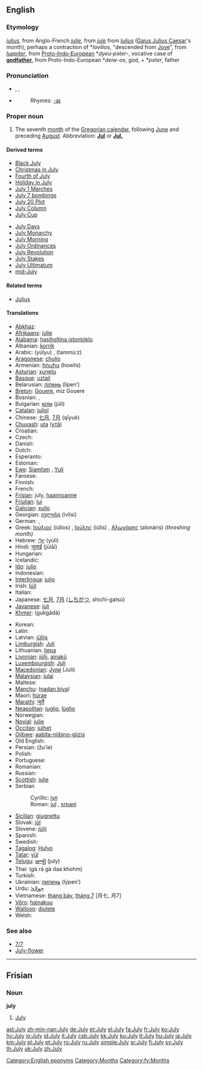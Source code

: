 ==English==

===Etymology===
{{ME.}} ''[[iulius]]'', from Anglo-French ''[[julie]]'', from {{OF.}} ''[[jule]]'' from {{L.}} ''[[Iulius]]'' ([[Gaius Julius Caesar]]'s month), perhaps a contraction of *''Iovilios'', "descended from [[Jove]]", from {{L.}} ''[[Iuppiter]]'', from [[Proto-Indo-European]] *''dyeu-pəter-'', vocative case of '''[[godfather]]''', from Proto-Indo-European *''deiw-os'', god, + *''pəter'', father

===Pronunciation===
*{{AHD|jo͝o-līʹ}}, {{IPA|/dʒʊˈlaɪ/}}, {{SAMPA|/dZU"laI/}}
*{{audio|en-us-July.ogg|Audio (US)}}
*:Rhymes: [[Rhymes:English:-aɪ|-aɪ]]

===Proper noun===
{{en-proper noun|Jul|ies|-}}

# The seventh [[month]] of the [[Gregorian calendar]], following [[June]] and preceding [[August]]. Abbreviation: '''[[Jul]]''' or '''[[Jul.]]'''

====Derived terms====
{{top2}}
*[[Black July]]
*[[Christmas in July]]
*[[Fourth of July]]
*[[Holiday in July]]
*[[w:July 1 marches|July 1 Marches]]
*[[w:July 7 bombings|July 7 bombings]]
*[[July 20 Plot]]
*[[w:July Column|July Column]]
*[[July Cup]]
{{mid2}}
*[[July Days]]
*[[July Monarchy]]
*[[July Morning]]
*[[July Ordinances]]
*[[July Revolution]]
*[[July Stakes]]
*[[July Ultimatum]]
*[[mid-July]]
{{bottom}}

====Related terms====
*[[Julius]]

====Translations====
{{trans-top|seventh month of the Gregorian calendar}}
*[[Abkhaz]]: {{RUchar|[[ҧхынгәы]]}} {{IPAchar|(ṗĥəngwə)}}
*[[Afrikaans]]: [[julie]]
*[[Alabama]]: [[hasiholtina istontóklo]]
*Albanian: [[korrik]]
*Arabic: {{ARchar|[[يوليو|يُولْيُو]]}} (yúlyu) {{m}}, {{ARchar|[[تموز|تَمّوزٌ]]}} (tammú:z) {{m}}
*[[Aragonese]]: [[chulio]] {{m}}
*Armenian: [[հուլիս]] (howlis)
*[[Asturian]]: [[xunetu]] {{m}}
*[[Basque]]: [[uztail]]
*Belarusian: [[ліпень]] (lípen’)
*[[Breton]]: [[Gouere]], miz Gouere
* Bosnian: {{t-|bs|juli|m}}, {{t-|bs|jul|m}}
*Bulgarian: [[юли]] (júli) {{m}}
*[[Catalan]]: [[juliol]] {{m}}
*Chinese: [[七月]], [[7月]] (qīyuè)
*[[Chuvash]]: [[uta]] ([[утă]])
* Croatian: {{t-|hr|srpanj|m}}
* Czech: {{t-|cs|červenec|m}}
* Danish: {{t+|da|juli}}
* Dutch: {{t+|nl|juli}}
*Esperanto: {{t+|eo|julio|xs=Esperanto}}
* Estonian: {{t+|et|juuli}}
*[[Ewe]]: [[Siamlɔm]] {{n}}, [[Yuli]] {{n}}
* Faroese: {{t-|fo|juli|xs=Faroese}}
* Finnish: {{t+|fi|heinäkuu}}
*French: {{t+|fr|juillet|m}}
*[[Frisian]]: july, [[haaimoanne]]
*[[Friulian]]: [[lui#Fruilian|lui]]
*[[Galician]]: [[xullo]] {{m}}
*Georgian: [[ივლისი]] (ivlisi)
*German: {{t+|de|Juli|m}}, {{t|de|Heuert|m}}
*Greek: [[Ιούλιος]] (iúlios) {{m}}, [[Ιούλης]] (iúlis) {{m}}, [[Αλωνάρης]] (alonáris) ''(threshing month)'' {{m}}
*Hebrew: [[יולי|יוּלִי]] (yúli)
*Hindi: [[जूलाई]] (jūlāī)
* Hungarian: {{t+|hu|július}}
* Icelandic: {{t+|is|júlí}}
*[[Ido]]: [[julio]]
* Indonesian: {{t-|id|juli|xs=Indonesian}}
*[[Interlingua]]: [[julio]]
*Irish: [[Iúil]]
* Italian: {{t+|it|luglio|m}}
*Japanese: [[七月]], [[7月]] ([[しちがつ]], shichí-gatsú)
*[[Javanese]]: [[juli#Javanese|juli]]
*[[Khmer]]: {{KMchar|[[កក្តដា]]}} (gukgădā)
{{trans-mid}}
*Korean: {{t+|ko|칠월|tr=hilweol|sc=KOchar}}
* Latin: {{t+|la|Iulius|m}}
*Latvian: [[jūlijs]] {{m}}
*[[Limburgish]]: [[Juli]]
*Lithuanian: [[liepa]] {{f}}
*[[Livonian]]: [[jūlij]], [[ainakū]]
*[[Luxembourgish]]: [[Juli]]
*[[Macedonian]]: [[Јули]] (Juli)
*[[Malaysian]]: [[julai]]
* Maltese: {{t|mt|Lulju|xs=Maltese}}
*[[Manchu]]: ([[nadan biya]])
*Maori: [[hürae]]
*[[Marathi]]: [[जुलै]]
*[[Neapolitan]]: [[iuglio]], [[lùglio]]
* Norwegian: {{t+|no|juli}}
*[[Novial]]: [[julie]]
*[[Occitan]]: [[julhet]] {{m}}
*[[Ojibwe]]: [[aabita-niibino-giizis]]
* Old English: {{t-|ang|se æfterra liþa|m|alt=se æfterra līþa|xs=Old English}}
*Persian: {{FAchar|[[ژوئیه]]}} (žu’ie)
* Polish: {{t+|pl|lipiec|m}}
* Portuguese: {{t+|pt|julho|m}}
* Romanian: {{t+|ro|iulie}}
*Russian: {{t+|ru|июль|m|tr=ijúl’}}
*[[Scottish]]: [[julie]]
*Serbian
*:Cyrillic: [[јул#Serbian|јул]] {{m}}
*:Roman:  [[jul#Serbian|jul]] {{m}}, [[srpanj]]
*[[Sicilian]]: [[giugnettu]]
*Slovak: [[júl]]
*Slovene: [[júlij]] {{m}}
*Spanish: {{t+|es|julio|m}}
* Swedish: {{t+|sv|juli}}
*[[Tagalog]]: [[Hulyo]]
*[[Tatar]]: [[yül]]
*[[Telugu]]: [[జూలై]] (july)
*Thai: {{THchar|[[กรกฎาคม]]}} (gà rā gà daa khohm)
* Turkish: {{t+|tr|temmuz}}
*Ukrainian: [[липень]] (lýpen’) {{m}}
*Urdu: [[جولائ]]
*Vietnamese: [[tháng bảy]], [[tháng 7]] [月七, 月7]
*[[Võro]]: [[hainakuu]]
*[[Walloon]]: [[djulete]]
* Welsh: {{t-|cy|Gorffennaf|m|xs=Welsh}}
{{trans-bottom}}

===See also===
*[[7/7]]
*[[July-flower]]

[[Category:English eponyms]]
[[Category:Months]]

----

==Frisian==

===Noun===
'''july'''

# [[July]]

[[Category:fy:Months]]

[[ast:July]]
[[zh-min-nan:July]]
[[de:July]]
[[et:July]]
[[el:July]]
[[fa:July]]
[[fr:July]]
[[ko:July]]
[[hy:July]]
[[io:July]]
[[id:July]]
[[it:July]]
[[csb:July]]
[[kk:July]]
[[ku:July]]
[[lt:July]]
[[hu:July]]
[[ja:July]]
[[km:July]]
[[pl:July]]
[[pt:July]]
[[ro:July]]
[[ru:July]]
[[simple:July]]
[[sr:July]]
[[fi:July]]
[[sv:July]]
[[th:July]]
[[uk:July]]
[[zh:July]]